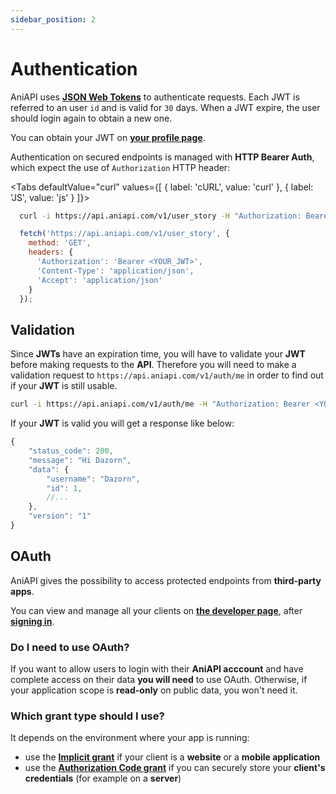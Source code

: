 ```yaml
---
sidebar_position: 2
---
```



# Authentication

AniAPI uses **[JSON Web Tokens](https://jwt.io/introduction)** to authenticate requests. 
Each JWT is referred to an user `id` and is valid for `30` days.
When a JWT expire, the user should login again to obtain a new one.

You can obtain your JWT on **[your profile page](../profile#jwt)**.

Authentication on secured endpoints is managed with **HTTP Bearer Auth**, which expect the use of `Authorization` HTTP header:

<Tabs
    defaultValue="curl"
    values={[
        { label: 'cURL', value: 'curl' },
        { label: 'JS', value: 'js' }
    ]}>
<TabItem value="curl">

  ```bash
    curl -i https://api.aniapi.com/v1/user_story -H "Authorization: Bearer <YOUR_JWT>"
  ```

</TabItem>
<TabItem value="js">

  ```js
    fetch('https://api.aniapi.com/v1/user_story', {
      method: 'GET',
      headers: {
        'Authorization': 'Bearer <YOUR_JWT>',
        'Content-Type': 'application/json',
        'Accept': 'application/json'
      }
    });
  ```

</TabItem>
</Tabs>

## Validation

Since **JWTs** have an expiration time, you will have to validate your **JWT** before making requests to the **API**.
Therefore you will need to make a validation request to `https://api.aniapi.com/v1/auth/me` in order to find out if your **JWT** is still usable.

```bash title="Example request"
curl -i https://api.aniapi.com/v1/auth/me -H "Authorization: Bearer <YOUR_JWT>"
```

If your **JWT** is valid you will get a response like below:

```js title="Example response"
{
    "status_code": 200,
    "message": "Hi Dazorn",
    "data": {
        "username": "Dazorn",
        "id": 1,
        //...
    },
    "version": "1"
}
```

## OAuth

AniAPI gives the possibility to access protected endpoints from **third-party apps**.

You can view and manage all your clients on **[the developer page](../developer)**, after **[signing in](../login)**.

### Do I need to use OAuth?

If you want to allow users to login with their **AniAPI acccount** and have complete access on their data **you will need** to use OAuth.
Otherwise, if your application scope is **read-only** on public data, you won't need it.

### Which grant type should I use?

It depends on the environment where your app is running:
* use the **[Implicit grant](oauth/implicit_grant)** if your client is a **website** or a **mobile application**
* use the **[Authorization Code grant](oauth/authorization_code_grant)** if you can securely store your **client's credentials** (for example on a **server**)